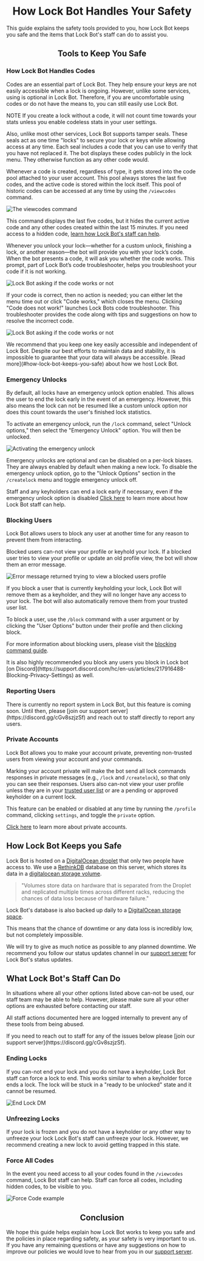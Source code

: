 
# <Center>How Lock Bot Handles Your Safety</Center>

This guide explains the safety tools provided to you, how Lock Bot keeps you safe and the items that Lock Bot's staff can do to assist you.

<Cards>
  <Cards.Card
    title="🔐 How We Handles Codes"
    href="#how-lock-bot-handles-codes"
  />
  <Cards.Card
    title="⚠️ Emergency Unlocks"
    href="#emergency-unlocks"
  />
  <Cards.Card
    title="⛔ Blocking Users"
    href="#blocking-users"
  />
    <Cards.Card
    title="📢 Reporting Users"
    href="#reporting-users"
  />
    <Cards.Card
    title="👁️ Private Accounts"
    href="#private-accounts"
  />
    <Cards.Card
    title="🔒 How We Keep you Safe"
    href="#how-lock-bot-keeps-you-safe"
  />
    <Cards.Card
    title="🔓 Staff Ending Locks"
    href="#ending-locks"
  />
    <Cards.Card
    title="🧊 Staff Unfreezing Locks"
    href="#unfreezing-locks"
  />
    <Cards.Card
    title="🗝️ Staff Unlocking All Codes"
    href="#force-all-codes"
  />
</Cards>

##  <Center>Tools to Keep You Safe</Center>



### How Lock Bot Handles Codes

Codes are an essential part of Lock Bot. They help ensure your keys are not easily accessible when a lock is ongoing. However, unlike some services, using is optional in Lock Bot. Therefore, if you are uncomfortable using codes or do not have the means to, you can still easily use Lock Bot.

<Callout type="info">
  NOTE If you create a lock without a code, it will not count time towards your stats unless you enable codeless stats in your user settings.
</Callout>

Also, unlike most other services, Lock Bot supports tamper seals. These seals act as one time "locks" to secure your lock or keys while allowing access at any time. Each seal includes a code that you can use to verify that you have not replaced it. The bot displays these codes publicly in the lock menu. They otherwise function as any other code would.

Whenever a code is created, regardless of type, it gets stored into the code pool attached to your user account. This pool always stores the last five codes, and the active code is stored within the lock itself. This pool of historic codes can be accessed at any time by using the `/viewcodes` command.

![The viewcodes command](https://cdn.lock-bot.com/ViewCodesCommand)

This command displays the last five codes, but it hides the current active code and any other codes created within the last 15 minutes. If you need access to a hidden code, [learn how Lock Bot's staff can help](#ending-locks).


Whenever you unlock your lock—whether for a custom unlock, finishing a lock, or another reason—the bot will provide you with your lock’s code. When the bot presents a code, it will ask you whether the code works. This prompt, part of Lock Bot’s code troubleshooter, helps you troubleshoot your code if it is not working.

![Lock Bot asking if the code works or not](https://cdn.lock-bot.com/codeConfirmation)

If your code is correct, then no action is needed; you can either let the menu time out or click "Code works," which closes the menu. Clicking "Code does not work!" launches Lock Bots code troubleshooter. This troubleshooter provides the code along with tips and suggestions on how to resolve the incorrect code.

![Lock Bot asking if the code works or not](https://cdn.lock-bot.com/InvaildCodeTroubleshooter)

<Callout type="default">
  We recommend that you keep one key easily accessible and independent of Lock Bot. Despite our best efforts to maintain data and stability, it is impossible to guarantee that your data will always be accessible. [Read more](#how-lock-bot-keeps-you-safe) about how we host Lock Bot.
</Callout>


### Emergency Unlocks

By default, all locks have an emergency unlock option enabled. This allows the user to end the lock early in the event of an emergency. However, this also means the lock can not be resumed like a custom unlock option nor does this count towards the user's finished lock statistics.

To activate an emergency unlock, run the `/lock` command, select "Unlock options," then select the "Emergency Unlock" option. You will then be unlocked.

![Activating the emergency unlock](https://cdn.lock-bot.com/emergencyUnlock)

Emergency unlocks are optional and can be disabled on a per-lock biases. They are always enabled by default when making a new lock. To disable the emergency unlock option, go to the "Unlock Options" section in the `/createlock` menu and toggle emergency unlock off.

Staff and any keyholders can end a lock early if necessary, even if the emergency unlock option is disabled [Click here](#ending-locks) to learn more about how Lock Bot staff can help.



### Blocking Users

Lock Bot allows users to block any user at another time for any reason to prevent them from interacting.

Blocked users can-not view your profile or keyhold your lock. If a blocked user tries to view your profile or update an old profile view, the bot will show them an error message.

![Error message returned trying to view a blocked users profile](https://cdn.lock-bot.com/blockedErrMsg)

If you block a user that is currently keyholding your lock, Lock Bot will remove them as a keyholder, and they will no longer have any access to your lock. The bot will also automatically remove them from your trusted user list.

To block a user, use the `/block` command with a user argument or by clicking the "User Options" button under their profile and then clicking block.

For more information about blocking users, please visit the [blocking command guide](/docs/user-settings/blocking-users).

<Callout type="warning">
  It is also highly recommended you block any users you block in Lock bot [on Discord](https://support.discord.com/hc/en-us/articles/217916488-Blocking-Privacy-Settings) as well.
</Callout>



### Reporting Users

<Callout type="warning">
  There is currently no report system in Lock Bot, but this feature is coming soon. Until then, please [join our support server](https://discord.gg/cGv8szjzSf) and reach out to staff directly to report any users.
</Callout>



### Private Accounts

Lock Bot allows you to make your account private, preventing non-trusted users from viewing your account and your commands.

Marking your account private will make the bot send all lock commands responses in private messages (e.g., `/lock` and `/createlock`), so that only you can see their responses. Users also can-not view your user profile unless they are in your [trusted user list](/docs/user-settings/trusted-users) or are a pending or approved keyholder on a current lock.

This feature can be enabled or disabled at any time by running the `/profile` command, clicking `settings`, and toggle the `private` option.

[Click here](/docs/user-settings/settings#private) to learn more about private accounts.



## How Lock Bot Keeps you Safe

Lock Bot is hosted on a [DigitalOcean droplet](https://www.digitalocean.com/products/droplets) that only two people have access to. We use a [RethinkDB](https://rethinkdb.com/) database on this server, which stores its data in a [digitalocean storage volume](https://docs.digitalocean.com/products/volumes/details/features/).

> "Volumes store data on hardware that is separated from the Droplet and replicated multiple times across different racks, reducing the chances of data loss because of hardware failure."

Lock Bot's database is also backed up daily to a [DigitalOcean storage space](https://www.digitalocean.com/products/spaces). 

This means that the chance of downtime or any data loss is incredibly low, but not completely impossible.

We will try to give as much notice as possible to any planned downtime. We recommend you follow our status updates channel in our [support server](https://discord.gg/cGv8szjzSf) for  Lock Bot's status updates. 



## What Lock Bot's Staff Can Do

In situations where all your other options listed above can-not be used, our staff team may be able to help. However, please make sure all your other options are exhausted before contacting our staff.

All staff actions documented here are logged internally to prevent any of these tools from being abused.

<Callout type="info">
  If you need to reach out to staff for any of the issues below please [join our support server](https://discord.gg/cGv8szjzSf).
</Callout>

### Ending Locks

If you can-not end your lock and you do not have a keyholder, Lock Bot staff can force a lock to end. This works similar to when a keyholder force ends a lock. The lock will be stuck in a "ready to be unlocked" state and it cannot be resumed.

![End Lock DM](https://cdn.lock-bot.com/EndLockDMExample)


### Unfreezing Locks

If your lock is frozen and you do not have a keyholder or any other way to unfreeze your lock Lock Bot's staff can unfreeze your lock. However, we recommend creating a new lock to avoid getting trapped in this state.


### Force All Codes

In the event you need access to all your codes found in the `/viewcodes` command, Lock Bot staff can help. Staff can force all codes, including hidden codes, to be visible to you.

![Force Code example](https://cdn.lock-bot.com/ForceCodesExample) 


## <Center>Conclusion</Center>

We hope this guide helps explain how Lock Bot works to keep you safe and the policies in place regarding safety, as your safety is very important to us. If you have any remaining questions or have any suggestions on how to improve our policies we would love to hear from you in our [support server](https://discord.gg/cGv8szjzSf).